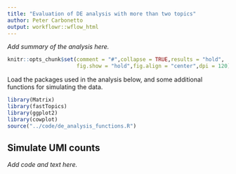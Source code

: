 ```yaml
---
title: "Evaluation of DE analysis with more than two topics"
author: Peter Carbonetto
output: workflowr::wflow_html
---
```


*Add summary of the analysis here.*

```r
knitr::opts_chunk$set(comment = "#",collapse = TRUE,results = "hold",
                      fig.show = "hold",fig.align = "center",dpi = 120)
```

Load the packages used in the analysis below, and some additional
functions for simulating the data.

```r
library(Matrix)
library(fastTopics)
library(ggplot2)
library(cowplot)
source("../code/de_analysis_functions.R")
```

Simulate UMI counts
-------------------

*Add code and text here.*